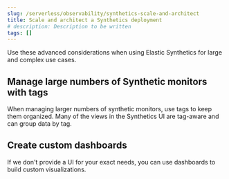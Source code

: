 ```yaml
---
slug: /serverless/observability/synthetics-scale-and-architect
title: Scale and architect a Synthetics deployment
# description: Description to be written
tags: []
---
```


<p><DocBadge template="technical preview" /></p>

<div id="synthetics-scale-and-architect"></div>

Use these advanced considerations when using Elastic Synthetics
for large and complex use cases.

<div id="synthetics-tagging"></div>

## Manage large numbers of Synthetic monitors with tags

When managing larger numbers of synthetic monitors, use tags to keep them organized.
Many of the views in the Synthetics UI are tag-aware and can group data by tag.

<div id="synthetics-custom-dashboards"></div>

## Create custom dashboards

If we don't provide a UI for your exact needs, you can use <DocLink slug="/serverless/observability/dashboards">dashboards</DocLink> to build custom visualizations.
